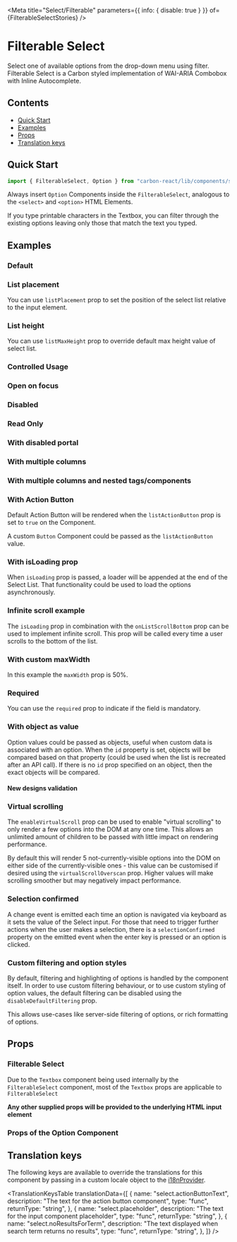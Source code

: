 

<Meta
  title="Select/Filterable"
  parameters={{ info: { disable: true } }}
  of={FilterableSelectStories}
/>

# Filterable Select

Select one of available options from the drop-down menu using filter.
Filterable Select is a Carbon styled implementation of WAI-ARIA Combobox with Inline Autocomplete.

## Contents

- [Quick Start](#quick-start)
- [Examples](#examples)
- [Props](#props)
- [Translation keys](#translation-keys)

## Quick Start

```javascript
import { FilterableSelect, Option } from "carbon-react/lib/components/select";
```

Always insert `Option` Components inside the `FilterableSelect`, analogous to the `<select>` and `<option>` HTML Elements.

If you type printable characters in the Textbox, you can filter through the existing options leaving only those that match the text you typed.

## Examples

### Default

<Canvas name="default" of={FilterableSelectStories.Default} />

### List placement

You can use `listPlacement` prop to set the position of the select list relative to the input element.

<Canvas name="list placement" of={FilterableSelectStories.ListPlacement} />

### List height

You can use `listMaxHeight` prop to override default max height value of select list.

<Canvas name="list height" of={FilterableSelectStories.ListHeight} />

### Controlled Usage

<Canvas name="controlled" of={FilterableSelectStories.Controlled} />

### Open on focus

<Canvas name="openOnFocus" of={FilterableSelectStories.OpenOnFocus} />

### Disabled

<Canvas name="disabled" of={FilterableSelectStories.Disabled} />

### Read Only

<Canvas name="readonly" of={FilterableSelectStories.Readonly} />

### With disabled portal

<Canvas
  name="withDisabledPortal"
  of={FilterableSelectStories.WithDisabledPortal}
/>

### With multiple columns

<Canvas
  name="with multiple columns"
  of={FilterableSelectStories.WithMultipleColumns}
/>

### With multiple columns and nested tags/components

<Canvas
  name="with multiple columns and nested"
  of={FilterableSelectStories.WithMultipleColumnsAndNested}
/>

### With Action Button

Default Action Button will be rendered when the `listActionButton` prop is set to `true` on the Component.

A custom `Button` Component could be passed as the `listActionButton` value.

<Canvas
  name="with action button"
  of={FilterableSelectStories.WithActionButton}
/>

### With isLoading prop

When `isLoading` prop is passed, a loader will be appended at the end of the Select List. That functionality could be used to load the options asynchronously.

<Canvas
  name="with isLoading prop"
  of={FilterableSelectStories.WithIsLoadingProp}
/>

### Infinite scroll example

The `isLoading` prop in combination with the `onListScrollBottom` prop can be used to implement infinite scroll.
This prop will be called every time a user scrolls to the bottom of the list.

<Canvas
  name="with infinite scroll"
  of={FilterableSelectStories.WithInfiniteScroll}
/>

### With custom maxWidth

In this example the `maxWidth` prop is 50%.

<Canvas
  name="with custom maxWidth"
  of={FilterableSelectStories.WithCustomMaxWidth}
/>

### Required

You can use the `required` prop to indicate if the field is mandatory.

<Canvas name="required" of={FilterableSelectStories.Required} />

### With object as value

Option values could be passed as objects, useful when custom data is associated with an option.
When the `id` property is set, objects will be compared based on that property (could be used when the list is recreated after an API call).
If there is no `id` prop specified on an object, then the exact objects will be compared.

<Canvas
  name="with object as value"
  of={FilterableSelectStories.WithObjectAsValue}
/>

#### New designs validation

<Canvas
  name="validations - string - new design"
  of={FilterableSelectStories.ValidationsStringNewDesign}
/>

### Virtual scrolling

The `enableVirtualScroll` prop can be used to enable "virtual scrolling" to only render a few options into the DOM at any one time.
This allows an unlimited amount of children to be passed with little impact on rendering performance.

By default this will render 5 not-currently-visible options into the DOM on either side of the currently-visible ones - this value can
be customised if desired using the `virtualScrollOverscan` prop. Higher values will make scrolling smoother but may negatively impact performance.

<Canvas name="virtualised" of={FilterableSelectStories.Virtualised} />

### Selection confirmed

A change event is emitted each time an option is navigated via keyboard as it sets the value of the
Select input. For those that need to trigger further actions when the user makes a selection, there is
a `selectionConfirmed` property on the emitted event when the enter key is pressed or an option is clicked.

<Canvas
  name="selection confirmed"
  of={FilterableSelectStories.SelectionConfirmedStory}
/>

### Custom filtering and option styles

By default, filtering and highlighting of options is handled by the component itself. In order to use custom filtering behaviour, or to use custom styling of option values, the
default filtering can be disabled using the `disableDefaultFiltering` prop.

This allows use-cases like server-side filtering of options, or rich formatting of options.

<Canvas story={FilterableSelectStories.CustomFilterAndOptionStyle} />

## Props

### Filterable Select

<ArgTypes of={FilterableSelectStories} />

Due to the `Textbox` component being used internally by the `FilterableSelect` component, most of the `Textbox` props are applicable to `FilterableSelect`

<ArgTypes of={SelectTextboxStories} />

**Any other supplied props will be provided to the underlying HTML input element**

### Props of the Option Component

<ArgTypes of={OptionStories} />

## Translation keys

The following keys are available to override the translations for this component by passing in a custom locale object to the
[i18nProvider](https://carbon.sage.com/?path=/story/documentation-i18n--page).

<TranslationKeysTable
  translationData={[
    {
      name: "select.actionButtonText",
      description: "The text for the action button component",
      type: "func",
      returnType: "string",
    },
    {
      name: "select.placeholder",
      description: "The text for the input component placeholder",
      type: "func",
      returnType: "string",
    },
    {
      name: "select.noResultsForTerm",
      description: "The text displayed when search term returns no results",
      type: "func",
      returnType: "string",
    },
  ]}
/>
